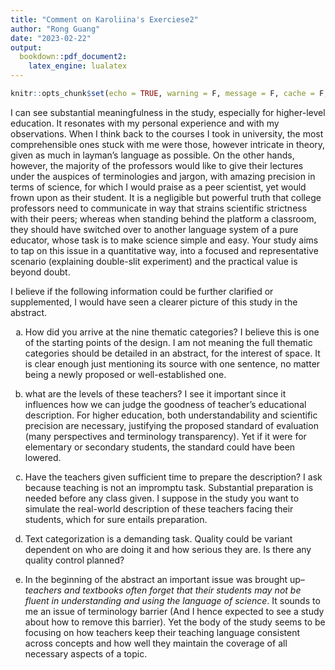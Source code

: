 ```yaml
---
title: "Comment on Karoliina's Exerciese2"
author: "Rong Guang"
date: "2023-02-22"
output:
  bookdown::pdf_document2:
    latex_engine: lualatex
---
```


```r
knitr::opts_chunk$set(echo = TRUE, warning = F, message = F, cache = F, fig.align = 'center')
```

I can see substantial meaningfulness in the study, especially for higher-level education. It resonates with my personal experience and with my observations. When I think back to the courses I took in university, the most comprehensible ones stuck with me were those, however intricate in theory, given as much in layman's language as possible. On the other hands, however, the majority of the professors would like to give their lectures under the auspices of terminologies and jargon, with amazing precision in terms of science, for which I would praise as a peer scientist, yet would frown upon as their student. It is a negligible but powerful truth that college professors need to communicate in way that strains scientific strictness with their peers; whereas when standing behind the platform a classroom, they should have switched over to another language system of a pure educator, whose task is to make science simple and easy. Your study aims to tap on this issue in a quantitative way, into a focused and representative scenario (explaining double-slit experiment) and the practical value is beyond doubt. 

I believe if the following information could be further clarified or supplemented, I would have seen a clearer picture of this study in the abstract. 

a. How did you arrive at the nine thematic categories? I believe this is one of the starting points of the design. I am not meaning the full thematic categories should be detailed in an abstract, for the interest of space. It is clear enough just mentioning its source with one sentence, no matter being a newly proposed or well-established one. 

b. what are the levels of these teachers? I see it important since it influences how we can judge the goodness of teacher's educational description. For higher education, both understandability and scientific precision are necessary, justifying the proposed standard of evaluation (many perspectives and terminology transparency). Yet if it were for elementary or secondary students, the standard could have been lowered.

c. Have the teachers given sufficient time to prepare the description? I ask because teaching is not an impromptu task. Substantial preparation is needed before any class given. I suppose in the study you want to simulate the real-world description of these teachers facing their students, which for sure entails preparation. 

d. Text categorization is a demanding task. Quality could be variant dependent on who are doing it and how serious they are. Is there any quality control planned?

e. In the beginning of the abstract an important issue was brought up-- *teachers and textbooks often forget that their students may not be fluent in understanding and using the language of science*. It sounds to me an issue of terminology barrier (And I hence expected to see a study about how to remove this barrier). Yet the body of the study seems to be focusing on how teachers keep their teaching language consistent across concepts and how well they maintain the coverage of all necessary aspects of a topic. 

